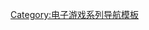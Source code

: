 <!--兩岸譯名差異由條目內轉換解決，請勿在模板內更改-->{{Navbox
|name =超执刀系列
|title=超执刀系列
|state = {{{state|autocollapse}}}
|listclass=hlist
<!--|group1 = 游戏-->
|list1 =
* [[超執刀 神使之杖|超執刀]]
**[[神使之杖Z 雙超執刀|雙超執刀]]
* [[神使之杖 新血|新血]]
* [[救急救命 超执刀2|救急救命 超执刀2]]
* [[醫院風雲 6人醫師]]
}}<noinclude>
[[Category:电子游戏系列导航模板]]
</noinclude>